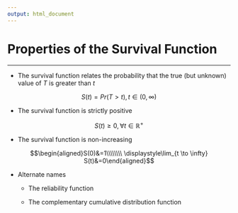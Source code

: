 ---
output: html_document
---

# Properties of the Survival Function

<hr/>

- The survival function relates the probability that the true (but unknown) value of $T$ is greater than $t$ 

$$S(t)=Pr(T > t), t\in (0,\infty)$$

- The survival function is strictly positive 

$$S(t) \ge 0, \forall t \in \mathbb{R}^{+}$$

- The survival function is non-increasing 

$$\begin{aligned}S(0)&=1\\\\\\\\
\displaystyle\lim_{t \to \infty} S(t)&=0\end{aligned}$$

- Alternate names

    + The reliability function
    
    + The complementary cumulative distribution function
